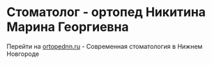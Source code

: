 # Стоматолог - ортопед Никитина Марина Георгиевна

Перейти на [ortopednn.ru](https://ortopednn.ru) - Современная стоматология в Нижнем Новгороде
